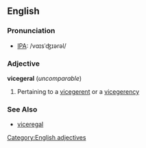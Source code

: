 ==English==
===Pronunciation===
* [[Wiktionary:Pronunciation_key|IPA]]: /vɑɪsˈʤɪərəl/

===Adjective===
'''vicegeral''' (''uncomparable'')
# Pertaining to a [[vicegerent]] or a [[vicegerency]]

===See Also===
* [[viceregal]]

[[Category:English adjectives]]